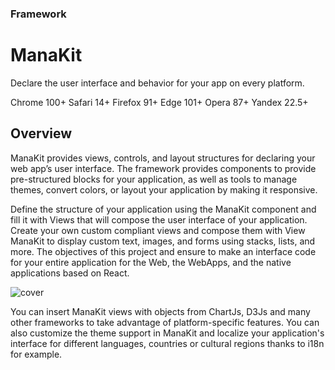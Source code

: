 

<Meta title="Welcome to ManaKit" />

<div className="documentation-header">

### Framework

# ManaKit

Declare the user interface and behavior for your app on every platform.

<div>
  <span className="documentation-chip-label">Chrome 100+</span>
  <span className="documentation-chip-label">Safari 14+</span>
  <span className="documentation-chip-label">Firefox 91+</span>
  <span className="documentation-chip-label">Edge 101+</span>
  <span className="documentation-chip-label">Opera 87+</span>
  <span className="documentation-chip-label">Yandex 22.5+</span>
</div>
</div>

<div className="documentation-content">

## Overview

ManaKit provides views, controls, and layout structures for declaring your web app’s user interface.
The framework provides components to provide pre-structured blocks for your application, as well as tools to manage themes, convert colors, or layout your application by making it responsive.

Define the structure of your application using the ManaKit component and fill it with Views that will compose the user interface of your application. Create your own custom compliant views and compose them with View ManaKit to display custom text, images, and forms using stacks, lists, and more. The objectives of this project and ensure to make an interface code for your entire application for the Web, the WebApps, and the native applications based on React.

<img src={Cover} alt="cover" />

You can insert ManaKit views with objects from ChartJs, D3Js and many other frameworks to take advantage of platform-specific features. You can also customize the theme support in ManaKit and localize your application's interface for different languages, countries or cultural regions thanks to i18n for example.

</div>
